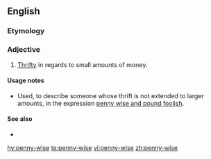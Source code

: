 ==English==

===Etymology===
{{compound|penny|wise|lang=en}}

===Adjective===
{{en-adj|head=[[penny]]-[[wise]]}}

# [[thrifty|Thrifty]] in regards to small amounts of money.

====Usage notes====
* Used, to describe someone whose thrift is not extended to larger amounts, in the expression [[penny wise and pound foolish]].

====See also====
* {{l|en|take care of the pennies and the pounds will take care of themselves}}

[[hy:penny-wise]]
[[te:penny-wise]]
[[vi:penny-wise]]
[[zh:penny-wise]]